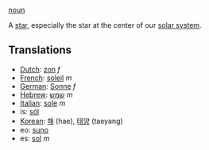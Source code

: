 [[noun]]

A [[star]], especially the star at the center of our [[solar system]].

==Translations==

*[[Dutch]]: [[zon]] ''f''
*[[French]]: [[soleil]] ''m''
*[[German]]: [[Sonne]] ''f''
*[[Hebrew]]: [[שמש]] ''m''
*[[Italian]]: [[sole]] ''m''
*is: [[sól]]
*[[Korean]]: [[해]] (hae), [[태양]] (taeyang)
*eo: [[suno]]
*es: [[sol]] ''m''